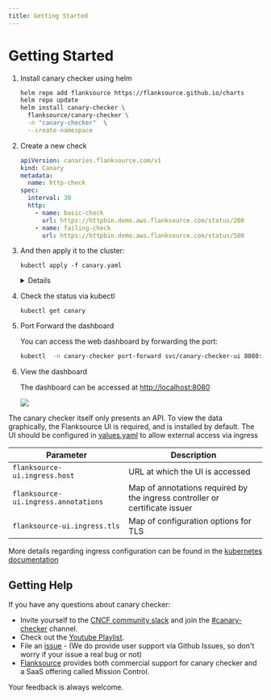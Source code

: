 ```yaml
---
title: Getting Started
---
```



# Getting Started

1. Install canary checker using helm

    ```bash
    helm repo add flanksource https://flanksource.github.io/charts
    helm repo update
    helm install canary-checker \
      flanksource/canary-checker \
      -n "canary-checker"  \
      --create-namespace
    ```
     <p/>

2. Create a new check

    ```yaml title="canary.yaml"
    apiVersion: canaries.flanksource.com/v1
    kind: Canary
    metadata:
      name: http-check
    spec:
      interval: 30
      http:
        - name: basic-check
          url: https://httpbin.demo.aws.flanksource.com/status/200
        - name: failing-check
          url: https://httpbin.demo.aws.flanksource.com/status/500
    ```
      <p/>
3. And then apply it to the cluster:

    ```shell
    kubectl apply -f canary.yaml
    ```
    <p/>
    <Details summary="Run the check locally">
      You can also run the check locally to see its output by using the [cli](./cli)

      ```bash
      canary-checker run canary.yaml
      ```

      <Asciinema id="594517" width="850px"/>
    </Details>


4. Check the status via kubectl

    ```shell
    kubectl get canary
    ```

    <Asciinema id="tXluDS5sH68gVdko4qctIZEC1"/>

5. Port Forward the dashboard

    You can access the web dashboard by forwarding the port:

    ```bash
    kubectl  -n canary-checker port-forward svc/canary-checker-ui 8080:80
    ```
    <p/>
6. View the dashboard

    The dashboard can be accessed at  <HiOutlineExternalLink/>[http://localhost:8080](http://localhost:8080)



    ![](./images/http-checks.png)


The canary checker itself only presents an API. To view the data graphically, the Flanksource UI is required, and is installed by default. The UI should be configured in [values.yaml](https://github.com/flanksource/canary-checker/blob/699f31a2326034f761ba1b30d966436d6318dd06/chart/values.yaml#L105) to allow external access via ingress

| Parameter                          | Description                                                   |
|------------------------------------|---------------------------------------------------------------|
| `flanksource-ui.ingress.host`      | URL at which the UI is accessed                          |
| `flanksource-ui.ingress.annotations` | Map of annotations required by the ingress controller or certificate issuer |
| `flanksource-ui.ingress.tls`       | Map of configuration options for TLS                          |

More details regarding ingress configuration can be found in the [kubernetes documentation](https://kubernetes.io/docs/concepts/services-networking/ingress/)


## Getting Help

If you have any questions about canary checker:

* Invite yourself to the [CNCF community slack](https://slack.cncf.io/) and join the [#canary-checker](https://cloud-native.slack.com/messages/canary-checker/) channel.
* Check out the [Youtube Playlist](https://www.youtube.com/playlist?list=PLz4F_KggvA58D6krlw433TNr8qMbu1aIU).
* File an [issue](https://github.com/flanksource/canary-checker/issues/new) - (We do provide user support via Github Issues, so don't worry  if your issue a real bug or not)
* [Flanksource](https://www.flanksource.com) provides both commercial support for canary checker and a SaaS offering called Mission Control.

Your feedback is always welcome.
